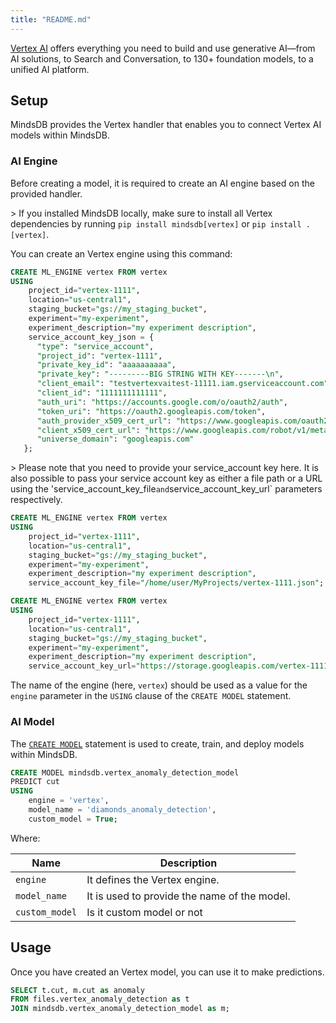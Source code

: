 ```yaml
---
title: "README.md"
---
```


[Vertex AI](https://cloud.google.com/vertex-ai) offers everything you need to build and use generative AI—from AI solutions, to Search and Conversation, to 130+ foundation models, to a unified AI platform.

## Setup

MindsDB provides the Vertex handler that enables you to connect Vertex AI models within MindsDB.


### AI Engine

Before creating a model, it is required to create an AI engine based on the provided handler.

&gt; If you installed MindsDB locally, make sure to install all Vertex dependencies by running `pip install mindsdb[vertex]` or `pip install .[vertex]`.

You can create an Vertex engine using this command:

```sql
CREATE ML_ENGINE vertex FROM vertex
USING 
    project_id="vertex-1111",
    location="us-central1",
    staging_bucket="gs://my_staging_bucket",
    experiment="my-experiment",
    experiment_description="my experiment description",
    service_account_key_json = {
      "type": "service_account",
      "project_id": "vertex-1111",
      "private_key_id": "aaaaaaaaaa",
      "private_key": "---------BIG STRING WITH KEY-------\n",
      "client_email": "testvertexvaitest-11111.iam.gserviceaccount.com",
      "client_id": "1111111111111",
      "auth_uri": "https://accounts.google.com/o/oauth2/auth",
      "token_uri": "https://oauth2.googleapis.com/token",
      "auth_provider_x509_cert_url": "https://www.googleapis.com/oauth2/v1/certs",
      "client_x509_cert_url": "https://www.googleapis.com/robot/v1/metadata/x509/testbigquery%40bgtest-11111.iam.gserviceaccount.com",
      "universe_domain": "googleapis.com"
   };
```

&gt; Please note that you need to provide your service_account key here. It is also possible to pass your service account key as either a file path or a URL using the 'service_account_key_file` and `service_account_key_url` parameters respectively.

```sql
CREATE ML_ENGINE vertex FROM vertex
USING 
    project_id="vertex-1111",
    location="us-central1",
    staging_bucket="gs://my_staging_bucket",
    experiment="my-experiment",
    experiment_description="my experiment description",
    service_account_key_file="/home/user/MyProjects/vertex-1111.json";
```

```sql
CREATE ML_ENGINE vertex FROM vertex
USING 
    project_id="vertex-1111",
    location="us-central1",
    staging_bucket="gs://my_staging_bucket",
    experiment="my-experiment",
    experiment_description="my experiment description",
    service_account_key_url="https://storage.googleapis.com/vertex-1111.json?X-Goog-Algorithm=GOOG4-RSA-SHA256&X-Goog-Credential=example%40example.iam.gserviceaccount.com%2F20220215%2Fus-central1%2Fstorage%2Fgoog4_request&X-Goog-Date=20220215T000000Z&X-Goog-Expires=3600&X-Goog-SignedHeaders=host&X-Goog-Signature=abcd1234";
```


The name of the engine (here, `vertex`) should be used as a value for the `engine` parameter in the `USING` clause of the `CREATE MODEL` statement.

### AI Model

The [`CREATE MODEL`](/sql/create/model) statement is used to create, train, and deploy models within MindsDB.

```sql
CREATE MODEL mindsdb.vertex_anomaly_detection_model
PREDICT cut
USING 
    engine = 'vertex',
    model_name = 'diamonds_anomaly_detection',
    custom_model = True;
```

Where:

| Name              | Description                                                               |
|-------------------|---------------------------------------------------------------------------|
| `engine`          | It defines the Vertex engine.                                          |
| `model_name`      | It is used to provide the name of the model. |
| `custom_model`      | Is it custom model or not      |

## Usage

Once you have created an Vertex model, you can use it to make predictions.

```sql
SELECT t.cut, m.cut as anomaly
FROM files.vertex_anomaly_detection as t
JOIN mindsdb.vertex_anomaly_detection_model as m;
```
